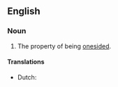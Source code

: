 {{also|one-sidedness}}
==English==

===Noun===
{{en-noun|-}}

# The property of being [[onesided]].

====Translations====
{{trans-top|being onesided}}
* Dutch: {{t|nl|eenzijdigheid|f}}
{{trans-mid}}
{{trans-bottom}}